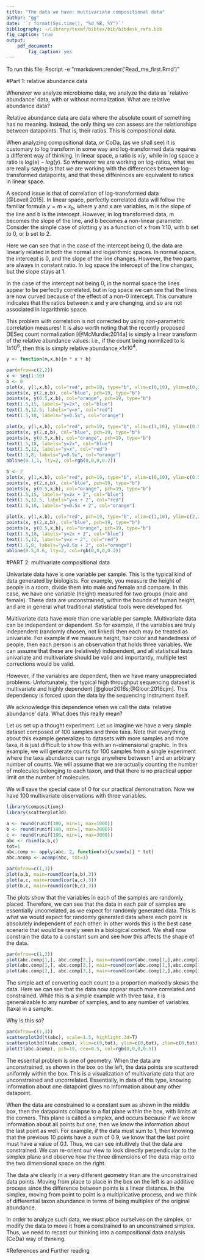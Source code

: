 ```yaml
---
title: "The data we have: multivariate compositional data"
author: "gg"
date: '`r format(Sys.time(), "%d %B, %Y")`'
bibliography: ~/Library/texmf/bibtex/bib/bibdesk_refs.bib
fig_caption: true
output:
    pdf_document:
        fig_caption: yes
---
```


To run this file:
Rscript -e "rmarkdown::render('Read_me_first.Rmd')"

#Part 1: relative abundance data

Whenever we analyze microbiome data, we analyze the data as `relative abundance' data, with or without normalization. What are relative abundance data?

Relative abundance data are data where the absolute count of something has no meaning. Instead, the only thing we can assess are the relationships between datapoints. That is, their ratios. This is compositional data.

When analyzing compositional data, or CoDa, (as we shall see) it is customary to log transform in some way and log-transformed data requires a different way of thinking. In linear space, a ratio is $x/y$, while in log space a ratio is $log(x) - log(y)$. So whenever we are working on log-ratios, what we are really saying is that we are working with the differences between log-transformed datapoints, and that these differences are equivalent to ratios in linear space.

A second issue is that of correlation of log-transformed data [@Lovell:2015]. In linear space, perfectly correlated data will follow the familiar formula $y = m \times x _ b$, where y and x are variables, m is the slope of the line and b is the intercept. However, in log transformed data, m becomes the slope of the line, and b becomes a non-linear parameter. Consider the simple case of plotting y as a function of x from 1:10, with b set to 0, or b set to 2.

Here we can see that in the case of the intercept being 0, the data are linearly related in both the normal and logarithmic spaces. In normal space, the intercept is 0, and the slope of the line changes. However, the two parts are always in constant ratio. In log space the intercept of the line changes, but the slope stays at 1.

In the case of the intercept not being 0, in the normal space the lines appear to be perfectly correlated, but in log space we can see that the lines are now curved because of the effect of a non-0 intercept. This curvature indicates that the ratios between x and y are changing, and so are not associated in logarithmic space.

This problem with correlation is not corrected by using non-parametric correlation measures! It is also worth noting that the recently proposed DESeq count normalization [@McMurdie:2014a] is simply a linear transform of the relative abundance values: i.e., if the count being normlized to is $1x10^6$, then this is simply relative abundance $x 1x10^4$.


```r
y <- function(m,x,b){m * x + b}

par(mfrow=c(2,2))
x <- seq(1:10)
b <- 0
plot(x, y(1,x,b), col="red", pch=19, type="b", xlim=c(0,10), ylim=c(0,20), main="normal space")
points(x, y(2,x,b), col="blue", pch=19, type="b")
points(x, y(0.5,x,b), col="orange", pch=19, type="b")
text(1.5,15, labels="y=2x", col="blue")
text(1.5,12.5, labels="y=x", col="red")
text(1.5,10, labels="y=0.5x", col="orange")

plot(x, y(1,x,b), col="red", pch=19, type="b", xlim=c(1,10), ylim=c(0.5,20), log="xy", main="log space")
points(x, y(2,x,b), col="blue", pch=19, type="b")
points(x, y(0.5,x,b), col="orange", pch=19, type="b")
text(1.5,18, labels="y=2x", col="blue")
text(1.5,12, labels="y=x", col="red")
text(1.5,8, labels="y=0.5x", col="orange")
abline(0.1,1, lty=2, col=rgb(0,0,0,0.2))

b <- 2
plot(x, y(1,x,b), col="red", pch=19, type="b", xlim=c(0,10), ylim=c(0.5,20), main="normal space")
points(x, y(2,x,b), col="blue", pch=19, type="b")
points(x, y(0.5,x,b), col="orange", pch=19, type="b")
text(1.5,15, labels="y=2x + 2", col="blue")
text(1.5,12.5, labels="y=x + 2", col="red")
text(1.5,10, labels="y=0.5x + 2", col="orange")

plot(x, y(1,x,b), col="red", pch=19, type="b", xlim=c(1,10), ylim=c(2,20), log="xy", main="log space")
points(x, y(2,x,b), col="blue", pch=19, type="b")
points(x, y(0.5,x,b), col="orange", pch=19, type="b")
text(1.5,18, labels="y=2x + 2", col="blue")
text(1.5,12, labels="y=x + 2", col="red")
text(1.5,8, labels="y=0.5x + 2", col="orange")
abline(0.5,0.6, lty=2, col=rgb(0,0,0,0.2))

```

\newpage


#PART 2: multivariate compositional data

Univariate data have is one variable per sample. This is the typical kind of data generated by biologists. For example, you measure the height of people in a room, divide them into male and female and compare. In this case, we have one variable (height) measured for two groups (male and female). These data are unconstrained, within the bounds of human height, and are in general what traditional statistical tools were developed for.

Multivariate data have more than one variable per sample. Multivariate data can be independent or dependent. So for example, if the variables are truly independent (randomly chosen, not linked) then each may be treated as univariate. For example if we measure height, hair color and handedness of people, then each person is an observation that holds three variables. We can assume that these are (relatively) independent, and all statistical tests univariate and multivariate should be valid and importantly, multiple test corrections would be valid.

However, if the variables are dependent, then we have many unappreciated problems. Unfortunately, the typical high throughput sequencing dataset is multivariate and highly dependent [@gloor2016s;@Gloor:2016cjm]. This dependency is forced upon the data by the sequencing instrument itself.

We acknowledge this dependence when we call the data `relative abundance' data. What does this really mean?

Let us set up a thought experiment. Let us imagine we have a very simple dataset composed of 100 samples and three taxa. Note that everything about this example generalizes to datasets with more samples and  more taxa, it is just difficult to show this with an n-dimensional graphic. In this example, we will generate counts for 100 samples from a single experiment where the taxa abundance can range anywhere between 1 and an arbitrary number of counts. We will assume that we are actually counting the number of molecules belonging to each taxon, and that there is no practical upper limit on the number of molecules.

We will save the special case of 0 for our practical demonstration. Now we have 100 multivariate observations with three variables.

```r
library(compositions)
library(scatterplot3d)

a <- round(runif(100, min=1, max=1000))
b <- round(runif(100, min=1, max=2000))
c <- round(runif(100, min=1, max=3000))
abc <- rbind(a,b,c)
tot=1
abc.comp <- apply(abc, 2, function(x){x/sum(x)} * tot)
abc.acomp <- acomp(abc, tot=1)

par(mfrow=c(1,3))
plot(a,b, main=round(cor(a,b),3))
plot(a,c, main=round(cor(a,c),3))
plot(b,c, main=round(cor(b,c),3))
```

The plots show that the variables in each of the samples are randomly placed. Therefore, we can see that the data in each pair of samples are essentially uncorrelated, as we expect for randomly generated data. This is what we would expect for randomly generated data where each point is absolutely independent of each other: in other words this is the best case scenario that would be rarely seen in a biological context. We shall now constrain the data to a constant sum and see how this affects the shape of the data.

```r
par(mfrow=c(1,3))
plot(abc.comp[1,], abc.comp[2,], main=round(cor(abc.comp[1,],abc.comp[2,]),3))
plot(abc.comp[1,], abc.comp[3,], main=round(cor(abc.comp[1,],abc.comp[3,]),3))
plot(abc.comp[2,], abc.comp[3,], main=round(cor(abc.comp[2,],abc.comp[3,]),3))
```

The simple act of converting each count to a proportion markedly skews the data. Here we can see that the data now appear much more correlated and constrained. While this is a simple example with three taxa, it is generalizable to any number of samples, and to any number of variables (taxa) in a sample.

Why is this so?

```r
par(mfrow=c(1,3))
scatterplot3d(t(abc), scale=1.5, highlight.3d=T)
scatterplot3d(t(abc.comp), xlim=c(0,tot), ylim=c(0,tot), zlim=c(0,tot), scale=1.5, highlight.3d=T)
plot(t(abc.acomp), pch=19, cex=0.5, col=rgb(0,0,0,0.5))

```

The essential problem is one of geometry. When the data are unconstrained, as shown in the box on the left, the data points are scattered uniformly within the box. This is a visualization of multivariate data that are unconstrained and uncorrelated. Essentially, in data of this type, knowing information about one datapoint gives no information about any other datapoint.

When the data are constrained to a constant sum as shown in the middle box, then the datapoints collapse to a flat plane within the box, with limits at the corners. This plane is called a simplex, and occurs because if we know information about all points but one, then we know the information about the last point as well. For example, if the data must sum to 1, then knowing that the previous 10 points have a sum of 0.9, we know that the last point must have a value of 0.1. Thus, we can see intuitively that the data are constrained. We can re-orient our view to look directly perpendicular to the simplex plane and observe how the three dimensions of the data map onto the two dimensional space on the right.

The data are clearly in a very different geometry than are the unconstrained data points. Moving from place to place in the box on the left is an additive process since the difference between points is a linear distance. In the simplex, moving from point to point is a multiplicative process, and we think of differential taxon abundance in terms of being multiples of the original abundance.

In order to analyze such data, we must place ourselves on the simplex, or modify the data to move it from a constrained to an unconstrained simplex. Thus, we need to recast our thinking into a compositional data analysis (CoDa) way of thinking.

#References and Further reading


